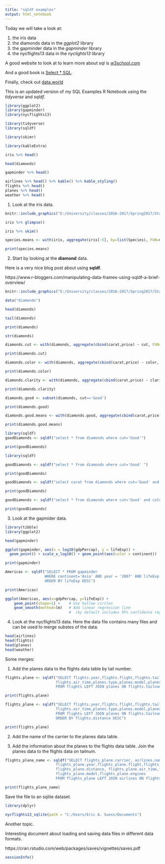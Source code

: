 ```yaml
---
title: "sqldf examples"
output: html_notebook
---
```


Today we will take a look at:

#. the iris data
#. the diamonds data in the *ggplot2* library
#. the gapminder data in the *gapminder* library
#. the nycflights13 data in the *nyclights13* library

A good website to look at to learn more about sql is [w3school.com ](https://www.w3schools.com/sql/default.asp)

And a good book is [Select * SQL](https://selectstarsql.com/).

Finally, check out [data.world](https://data.world/)

This is an updated version of my SQL Examples R Notebook using the *tidyverse* and *sqldf*.

```r
library(ggplot2)
library(gapminder)
library(nycflights13)

library(tidyverse)
library(sqldf)

library(skimr)

library(kableExtra)
```



```r
iris %>% head()
```


```r
head(diamonds)
```

```r
gapminder %>% head()
```


```r
airlines %>% head() %>% kable() %>% kable_styling()
flights %>% head()
planes %>% head()
weather %>% head()
```

1. Look at the iris data.

```r
knitr::include_graphics("E:/University/classes/2016-2017/Spring2017/Stat6620/sqldf/thUFAY9IC0.jpg")
```

```r
iris %>% glimpse()

iris %>% skim()

species.means <- with(iris, aggregate(iris[-5], by=list(Species), FUN=mean, na.rm=TRUE))

print(species.means)

```

2. Start by looking at the **diamond** data.

Here is a very nice blog post about using **sqldf**.

https://www.r-bloggers.com/manipulating-data-frames-using-sqldf-a-brief-overview/


```r
knitr::include_graphics("E:/University/classes/2016-2017/Spring2017/Stat6620/sqldf/diamond.png")
```

```r
data("diamonds")

head(diamonds)

tail(diamonds)

```

```r
print(diamonds)

str(diamonds)
```


```r
diamonds.cut <- with(diamonds, aggregate(cbind(carat,price) ~ cut, FUN=mean))

print(diamonds.cut)
```

```r
diamonds.color <- with(diamonds, aggregate(cbind(carat,price) ~ color, FUN=mean))

print(diamonds.color)
```

```r
diamonds.clarity <- with(diamonds, aggregate(cbind(carat,price) ~ clarity, FUN=mean))

print(diamonds.clarity)
```

```r
diamonds.good <- subset(diamonds, cut=='Good')

print(diamonds.good)

diamonds.good.means <- with(diamonds.good, aggregate(cbind(carat,price) ~ color, FUN=mean))

print(diamonds.good.means)

```


```r
library(sqldf)
goodDiamonds <- sqldf("select * from diamonds where cut='Good'")

print(goodDiamonds)
```

```r
library(sqldf)

goodDiamonds <- sqldf("select * from diamonds where cut='Good' ")

print(goodDiamonds)
```

```r

goodDiamonds <- sqldf("select carat from diamonds where cut='Good' and color='E' ")

print(goodDiamonds)
```


```r
goodDiamonds <- sqldf("select * from diamonds where cut='Good' and color='E' ")

print(goodDiamonds)
```

3. Look at the gapmider data.

```r

library(tibble)
library(ggplot2)

head(gapminder)
```

```r
ggplot(gapminder, aes(x = log10(gdpPercap), y = lifeExp)) +
  geom_point() + scale_x_log10() + geom_point(aes(color = continent))
```

```r
print(gapminder)

Americas <- sqldf("SELECT * FROM gapminder 
                  WHERE continent='Asia' AND year = '2007' AND lifeExp > 75 
                  ORDER BY lifeExp DESC")

print(Americas)

ggplot(Americas, aes(x=gdpPercap, y=lifeExp)) +
    geom_point(shape=1) +    # Use hollow circles
    geom_smooth(method=lm)   # Add linear regression line 
                             #  (by default includes 95% confidence region)

```


4. Look at the nycflights13 data.  Here the data file contains many files and can be used to merge substes of the data.

```r
head(airlines)
head(flights)
head(planes)
head(weather)
```

Some merges:

1. Add the planes data to the flights data table by tail number.


```r
flights.plane <- sqldf("SELECT flights.year,flights.flight,flights.tailnum,flights.carrier,flights.distance, 
                       flights.air_time,planes.type,planes.model,planes.engines
                       FROM flights LEFT JOIN planes ON flights.tailnum = planes.tailnum")

print(flights.plane)
```

```r
flights_plane <- sqldf("SELECT flights.year,flights.flight,flights.tailnum,flights.carrier,flights.distance, 
                       flights.air_time,planes.type,planes.model,planes.engines
                       FROM flights LEFT JOIN planes ON flights.tailnum = planes.tailnum 
                       ORDER BY flights.distance DESC")

print(flights_plane)
```


2. Add the name of the carrier to the planes data table.

3. Add the information about the planes to the flights data table.  Join the planes data to the flights data on tailnum.


```r
flights_plane_name <- sqldf("SELECT flights_plane.carrier, airlines.name,
                       flights_plane.year,flights_plane.flight,flights_plane.tailnum,
                       flights_plane.distance, flights_plane.air_time,flights_plane.type,
                       flights_plane.model,flights_plane.engines
                       FROM flights_plane LEFT JOIN airlines ON flights_plane.carrier = airlines.carrier")

print(flights_plane_name)
```







Save the file to an sqlite dataset.

```r
library(dplyr)

nycflights13_sqlite(path = "C:/Users/Eric A. Suess/Documents")
```


Another topic.

Interesting document about loading and saving data files in different data formats.

https://cran.rstudio.com/web/packages/saves/vignettes/saves.pdf

```r
sessionInfo()
```



